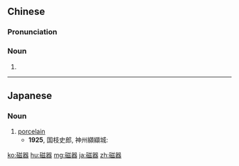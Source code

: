 ==Chinese==
{{zh-forms}}

===Pronunciation===
{{zh-pron
|m=cíqì
|mn=chû-khì/hûi-khì
|cat=n
}}

===Noun===
{{zh-noun}}

# {{zh-alt-form|瓷器|[[porcelain]]}}

----

==Japanese==
{{ja-kanjitab|じ|き|yomi=on}}

===Noun===
{{ja-noun|じき}}

# [[porcelain]]
#* '''1925''', 国枝史郎, 神州纐纈城:
#*: {{ja-usex|'''磁器'''のようにピカピカ光っていた。|'''じき''' の よう に ピカピカ ひかって いた。|It shone like porcelain.}}

[[ko:磁器]]
[[hu:磁器]]
[[mg:磁器]]
[[ja:磁器]]
[[zh:磁器]]